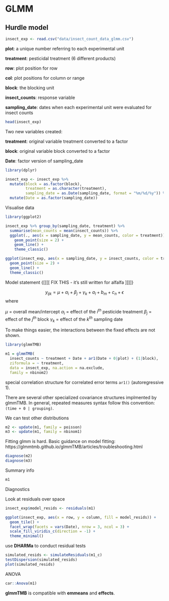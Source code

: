 # GLMM

## Hurdle model

```r
insect_exp <- read.csv("data/insect_count_data_glmm.csv")
```

**plot**: a unique number referring to each experimental unit

**treatment**: pesticidal treatment (6 different products)

**row**: plot position for row

**col**: plot positions for column or range

**block**: the blocking unit

**insect_counts**: response variable

**sampling_date**: dates when each experimental unit were evaluated for insect counts

```r
head(insect_exp)
```

Two new variables created:

**treatment**: original variable treatment converted to a factor

**block**: original variable block converted to a factor

**Date**: factor version of sampling_date

```r
library(dplyr)

insect_exp <- insect_exp %>% 
  mutate(block = as.factor(block), 
         treatment = as.character(treatment), 
         sampling_date = as.Date(sampling_date, format = "%m/%d/%y")) %>% 
  mutate(Date = as.factor(sampling_date))
```

Visualise data

```r
library(ggplot2) 

insect_exp %>% group_by(sampling_date, treatment) %>% 
  summarise(mean_counts = mean(insect_counts)) %>% 
  ggplot(., aes(x = sampling_date, y = mean_counts, color = treatment)) +
    geom_point(size = 2) +
    geom_line() +
    theme_classic()

ggplot(insect_exp, aes(x = sampling_date, y = insect_counts, color = treatment, group = plot)) +
  geom_point(size = 2) +
  geom_line() +
  theme_classic()
```

Model statement 
{[[[[ FIX THIS - it's still written for alfalfa ]]]]}

$$y_{ijk} = \mu + \alpha_i+\beta_j + \gamma_k + a_l + b_m + c_n + \epsilon_{}$$ where

$\mu$ = overall mean/intercept
$\alpha_i$ = effect of the $i^{th}$ pesticide treatment
$\beta_j$ = effect of the $j^{th}$ block 
$\gamma_k$ = effect of the $k^{th}$ sampling date

To make things easier, the interactions between the fixed effects are not shown.

```r
library(glmmTMB)

m1 = glmmTMB(
  insect_counts ~ treatment + Date + ar1(Date + 0|plot) + (1|block),
  ziformula = ~ treatment,
  data = insect_exp, na.action = na.exclude, 
  family = nbinom2)
```

special correlation structure for correlated error terms `ar1()` (autoregressive 1). 

There are several other specialized covariance structures implmented by glmmTMB. 
In general, repeated measures syntax follow this convention: `(time + 0 | grouping)`.

We can test other distributions
```r
m2 <- update(m1, family = poisson)
m3 <- update(m1, family = nbinom1)
```

Fitting glmm is hard.
Basic guidance on model fitting: https://glmmtmb.github.io/glmmTMB/articles/troubleshooting.html
```r
diagnose(m2)
diagnose(m3)
```

Summary info
```r
m1
```


Diagnostics

Look at residuals over space
```r
insect_exp$model_resids <- residuals(m1)

ggplot(insect_exp, aes(x = row, y = column, fill = model_resids)) +
  geom_tile() + 
  facet_wrap(facets = vars(Date), nrow = 3, ncol = 3) + 
  scale_fill_viridis_c(direction = -1) + 
  theme_minimal()
```

use **DHARMa** to conduct residual tests
```r
simulated_resids <- simulateResiduals(m1_c)
testDispersion(simulated_resids)
plot(simulated_resids)
```

ANOVA
```r
car::Anova(m1)
```

**glmmTMB** is compatible with **emmeans** and **effects**. 


